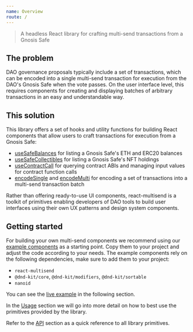 ```yaml
---
name: Overview
route: /
---
```


> A headless React library for crafting multi-send transactions from a Gnosis Safe

## The problem

DAO governance proposals typically include a set of transactions, which can be encoded into a single multi-send transaction for execution from the DAO's Gnosis Safe when the vote passes.
On the user interface level, this requires components for creating and displaying batches of arbitrary transactions in an easy and understandable way.

## This solution

This library offers a set of hooks and utility functions for building React components that allow users to craft transactions for execution from a Gnosis Safe:

- [useSafeBalances](#useSafeBalances) for listing a Gnosis Safe's ETH and ERC20 balances
- [useSafeCollectibles](#useSafeCollectibles) for listing a Gnosis Safe's NFT holdings
- [useContractCall](#useContractCall) for querying contract ABIs and managing input values for contract function calls
- [encodeSingle](#encodeSingle) and [encodeMulti](#encodeMulti) for encoding a set of transactions into a multi-send transaction batch

Rather than offering ready-to-use UI components, react-multisend is a toolkit of primitives enabling developers of DAO tools to build user interfaces using their own UX patterns and design system components.

## Getting started

For building your own multi-send components we recommend using our [example components](https://github.com/gnosis/react-multisend/tree/main/docs/example) as a starting point.
Copy them to your project and adjust the code according to your needs.
The example components rely on the following dependencies, make sure to add them to your project:

- `react-multisend`
- `@dnd-kit/core`, `@dnd-kit/modifiers`, `@dnd-kit/sortable`
- `nanoid`

You can see the [live example](/example) in the following section.

In the [Usage](/usage) section we will go into more detail on how to best use the primitives provided by the library.

Refer to the [API](/api) section as a quick reference to all library primitives.
